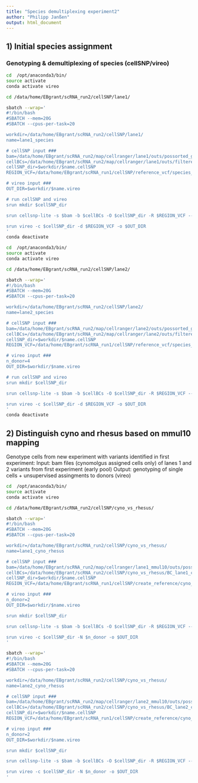 ```yaml
---
title: "Species demultiplexing experiment2"
author: "Philipp Janßen"
output: html_document
---
```


## 1) Initial species assignment

### Genotyping & demultiplexing of species (cellSNP/vireo)

```bash
cd  /opt/anaconda3/bin/
source activate
conda activate vireo

cd /data/home/EBgrant/scRNA_run2/cellSNP/lane1/

sbatch --wrap='
#!/bin/bash
#SBATCH --mem=20G
#SBATCH --cpus-per-task=20

workdir=/data/home/EBgrant/scRNA_run2/cellSNP/lane1/
name=lane1_species

# cellSNP input ###
bam=/data/home/EBgrant/scRNA_run2/map/cellranger/lane1/outs/possorted_genome_bam.bam
cellBCs=/data/home/EBgrant/scRNA_run2/map/cellranger/lane1/outs/filtered_feature_bc_matrix/barcodes.tsv.gz
cellSNP_dir=$workdir/$name.cellSNP
REGION_VCF=/data/home/EBgrant/scRNA_run1/cellSNP/reference_vcf/species_variants.recode.vcf

# vireo input ###
OUT_DIR=$workdir/$name.vireo

# run cellSNP and vireo
srun mkdir $cellSNP_dir

srun cellsnp-lite -s $bam -b $cellBCs -O $cellSNP_dir -R $REGION_VCF --minMAF 0 --minCOUNT 10 --cellTAG CB --UMItag UB --gzip

srun vireo -c $cellSNP_dir -d $REGION_VCF -o $OUT_DIR
'
conda deactivate
```


```bash
cd  /opt/anaconda3/bin/
source activate
conda activate vireo

cd /data/home/EBgrant/scRNA_run2/cellSNP/lane2/

sbatch --wrap='
#!/bin/bash
#SBATCH --mem=20G
#SBATCH --cpus-per-task=20

workdir=/data/home/EBgrant/scRNA_run2/cellSNP/lane2/
name=lane2_species

# cellSNP input ###
bam=/data/home/EBgrant/scRNA_run2/map/cellranger/lane2/outs/possorted_genome_bam.bam
cellBCs=/data/home/EBgrant/scRNA_run2/map/cellranger/lane2/outs/filtered_feature_bc_matrix/barcodes.tsv.gz
cellSNP_dir=$workdir/$name.cellSNP
REGION_VCF=/data/home/EBgrant/scRNA_run1/cellSNP/reference_vcf/species_variants.recode.vcf

# vireo input ###
n_donor=4
OUT_DIR=$workdir/$name.vireo

# run cellSNP and vireo
srun mkdir $cellSNP_dir

srun cellsnp-lite -s $bam -b $cellBCs -O $cellSNP_dir -R $REGION_VCF --minMAF 0 --minCOUNT 10 --cellTAG CB --UMItag UB --gzip

srun vireo -c $cellSNP_dir -d $REGION_VCF -o $OUT_DIR
'
conda deactivate
```


## 2) Distinguish cyno and rhesus based on mmul10 mapping

Genotype cells from new experiment with variants identified in first experiment:
Input: bam files (cynomolgus assigned cells only) of lanes 1 and 2 
       variants from first experiment (early pool)
Output: genotyping of single cells + unsupervised assingments to donors (vireo)

```bash
cd  /opt/anaconda3/bin/
source activate
conda activate vireo

cd /data/home/EBgrant/scRNA_run2/cellSNP/cyno_vs_rhesus/

sbatch --wrap='
#!/bin/bash
#SBATCH --mem=20G
#SBATCH --cpus-per-task=20

workdir=/data/home/EBgrant/scRNA_run2/cellSNP/cyno_vs_rhesus/
name=lane1_cyno_rhesus

# cellSNP input ###
bam=/data/home/EBgrant/scRNA_run2/map/cellranger/lane1_mmul10/outs/possorted_genome_bam.bam
cellBCs=/data/home/EBgrant/scRNA_run2/cellSNP/cyno_vs_rhesus/BC_lane1_cynomolgus.txt
cellSNP_dir=$workdir/$name.cellSNP
REGION_VCF=/data/home/EBgrant/scRNA_run1/cellSNP/create_reference/cyno_rhesus_variants_mmul10_early.cellSNP/cellSNP.base.vcf.gz

# vireo input ###
n_donor=2
OUT_DIR=$workdir/$name.vireo

srun mkdir $cellSNP_dir

srun cellsnp-lite -s $bam -b $cellBCs -O $cellSNP_dir -R $REGION_VCF --minMAF 0 --minCOUNT 5 --cellTAG CB --UMItag UB --gzip

srun vireo -c $cellSNP_dir -N $n_donor -o $OUT_DIR
'

sbatch --wrap='
#!/bin/bash
#SBATCH --mem=20G
#SBATCH --cpus-per-task=20

workdir=/data/home/EBgrant/scRNA_run2/cellSNP/cyno_vs_rhesus/
name=lane2_cyno_rhesus

# cellSNP input ###
bam=/data/home/EBgrant/scRNA_run2/map/cellranger/lane2_mmul10/outs/possorted_genome_bam.bam
cellBCs=/data/home/EBgrant/scRNA_run2/cellSNP/cyno_vs_rhesus/BC_lane2_cynomolgus.txt
cellSNP_dir=$workdir/$name.cellSNP
REGION_VCF=/data/home/EBgrant/scRNA_run1/cellSNP/create_reference/cyno_rhesus_variants_mmul10_early.cellSNP/cellSNP.base.vcf.gz

# vireo input ###
n_donor=2
OUT_DIR=$workdir/$name.vireo

srun mkdir $cellSNP_dir

srun cellsnp-lite -s $bam -b $cellBCs -O $cellSNP_dir -R $REGION_VCF --minMAF 0 --minCOUNT 5 --cellTAG CB --UMItag UB --gzip

srun vireo -c $cellSNP_dir -N $n_donor -o $OUT_DIR
'
```
